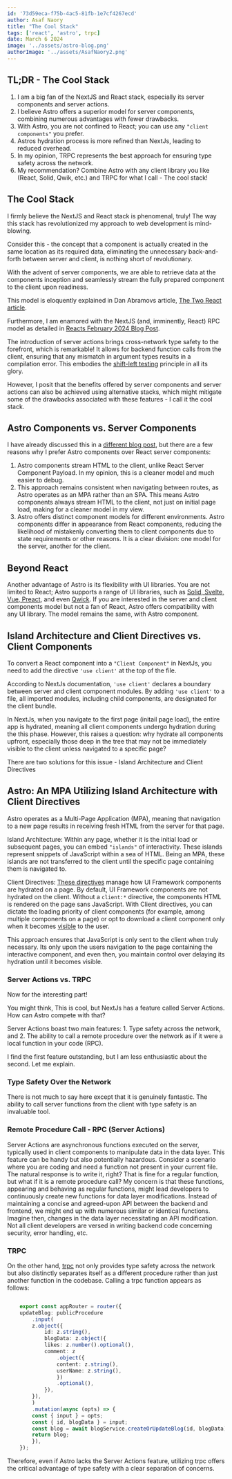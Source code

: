 ```yaml
---
id: '73d59eca-f75b-4ac5-81fb-1e7cf4267ecd'
author: Asaf Naory
title: "The Cool Stack"
tags: ['react', 'astro', trpc]
date: March 6 2024
image: '../assets/astro-blog.png'
authorImage: '../assets/AsafNaory2.png'
---
```


## TL;DR - The Cool Stack
1. I am a big fan of the NextJS and React stack, especially its server components and server actions.
2. I believe Astro offers a superior model for server components, combining numerous advantages with fewer drawbacks.
3. With Astro, you are not confined to React; you can use any `"client components"` you prefer.
4. Astros hydration process is more refined than NextJs, leading to reduced overhead.
5. In my opinion, TRPC represents the best approach for ensuring type safety across the network.
6. My recommendation? Combine Astro with any client library you like (React, Solid, Qwik, etc.) and TRPC for what I call - The cool stack!

## The Cool Stack

I firmly believe the NextJS and React stack is phenomenal, truly! The way this stack has revolutionized my approach to web development is mind-blowing.

Consider this - the concept that a component is actually created in the same location as its required data, eliminating the unnecessary back-and-forth between server and client, is nothing short of revolutionary.

With the advent of server components, we are able to retrieve data at the components inception and seamlessly stream the fully prepared component to the client upon readiness.

This model is eloquently explained in Dan Abramovs article, [The Two React article](https://overreacted.io/the-two-reacts/).

Furthermore, I am enamored with the NextJS (and, imminently, React) RPC model as detailed in [Reacts February 2024 Blog Post](https://react.dev/blog/2024/02/15/react-labs-what-we-have-been-working-on-february-2024#actions).

The introduction of server actions brings cross-network type safety to the forefront, which is remarkable! It allows for backend function calls from the client, ensuring that any mismatch in argument types results in a compilation error. This embodies the [shift-left testing](https://en.wikipedia.org/wiki/Shift-left_testing) principle in all its glory.

However, I posit that the benefits offered by server components and server actions can also be achieved using alternative stacks, which might mitigate some of the drawbacks associated with these features - I call it the cool stack.


## Astro Components vs. Server Components

I have already discussed this in a [different blog post](https://event-loop-blog.vercel.app/blogs/server-components-vs-astro-components), but there are a few reasons why I prefer Astro components over React server components:

1. Astro components stream HTML to the client, unlike React Server Component Payload. In my opinion, this is a cleaner model and much easier to debug.
2. This approach remains consistent when navigating between routes, as Astro operates as an MPA rather than an SPA. This means Astro components always stream HTML to the client, not just on initial page load, making for a cleaner model in my view.
3. Astro offers distinct component models for different environments. Astro components differ in appearance from React components, reducing the likelihood of mistakenly converting them to client components due to state requirements or other reasons. It is a clear division: one model for the server, another for the client.

## Beyond React

Another advantage of Astro is its flexibility with UI libraries. You are not limited to React; Astro supports a range of UI libraries, such as [Solid, Svelte, Vue, Preact](https://docs.astro.build/en/guides/framework-components/#official-ui-framework-integrations), and even [Qwick](https://qwik.dev/docs/integrations/astro/). If you are interested in the server and client components model but not a fan of React, Astro offers compatibility with any UI library. The model remains the same, with Astro component.

## Island Architecture and Client Directives vs. Client Components

To convert a React component into a `"Client Component"` in NextJs, you need to add the directive `'use client'` at the top of the file.

According to NextJs documentation, `'use client'` declares a boundary between server and client component modules. By adding `'use client'` to a file, all imported modules, including child components, are designated for the client bundle.

In NextJs, when you navigate to the first page (initail page load), the entire app is hydrated, meaning all client components undergo hydration during the this phase. However, this raises a question: why hydrate all components upfront, especially those deep in the tree that may not be immediately visible to the client unless navigated to a specific page?

There are two solutions for this issue - Island Architecture and Client Directives

## Astro: An MPA Utilizing Island Architecture with Client Directives

Astro operates as a Multi-Page Application (MPA), meaning that navigation to a new page results in receiving fresh HTML from the server for that page.

Island Architecture: Within any page, whether it is the initial load or subsequent pages, you can embed `"islands"` of interactivity. These islands represent snippets of JavaScript within a sea of HTML. Being an MPA, these islands are not transferred to the client until the specific page containing them is navigated to.

Client Directives: [These directives](https://docs.astro.build/en/reference/directives-reference/#client-directives) manage how UI Framework components are hydrated on a page. By default, UI Framework components are not hydrated on the client. Without a `client:*` directive, the components HTML is rendered on the page sans JavaScript. With Client directives, you can dictate the loading priority of client components (for example, among multiple components on a page) or opt to download a client component only when it becomes [visible](https://docs.astro.build/en/reference/directives-reference/#clientvisible) to the user.

This approach ensures that JavaScript is only sent to the client when truly necessary. Its only upon the users navigation to the page containing the interactive component, and even then, you maintain control over delaying its hydration until it becomes visible.


### Server Actions vs. TRPC

Now for the interesting part!

You might think, This is cool, but NextJs has a feature called Server Actions. How can Astro compete with that?

Server Actions boast two main features: 1. Type safety across the network, and 2. The ability to call a remote procedure over the network as if it were a local function in your code (RPC).

I find the first feature outstanding, but I am less enthusiastic about the second. Let me explain.

### Type Safety Over the Network

There is not much to say here except that it is genuinely fantastic. The ability to call server functions from the client with type safety is an invaluable tool.

### Remote Procedure Call - RPC (Server Actions)

Server Actions are asynchronous functions executed on the server, typically used in client components to manipulate data in the data layer. This feature can be handy but also potentially hazardous. Consider a scenario where you are coding and need a function not present in your current file. The natural response is to write it, right? That is fine for a regular function, but what if it is a remote procedure call? My concern is that these functions, appearing and behaving as regular functions, might lead developers to continuously create new functions for data layer modifications. Instead of maintaining a concise and agreed-upon API between the backend and frontend, we might end up with numerous similar or identical functions. Imagine then, changes in the data layer necessitating an API modification. Not all client developers are versed in writing backend code concerning security, error handling, etc.

### TRPC

On the other hand, [trpc](https://trpc.io/) not only provides type safety across the network but also distinctly separates itself as a different procedure rather than just another function in the codebase. Calling a trpc function appears as follows:

```typescript

    export const appRouter = router({
    updateBlog: publicProcedure
        .input(
        z.object({
            id: z.string(),
            blogData: z.object({
            likes: z.number().optional(),
            comment: z
                .object({
                content: z.string(),
                userName: z.string(),
                })
                .optional(),
            }),
        }),
        )
        .mutation(async (opts) => {
        const { input } = opts;
        const { id, blogData } = input;
        const blog = await blogService.createOrUpdateBlog(id, blogData);
        return blog;
        }),
    });

```
Therefore, even if Astro lacks the Server Actions feature, utilizing trpc offers the critical advantage of type safety with a clear separation of concerns.

